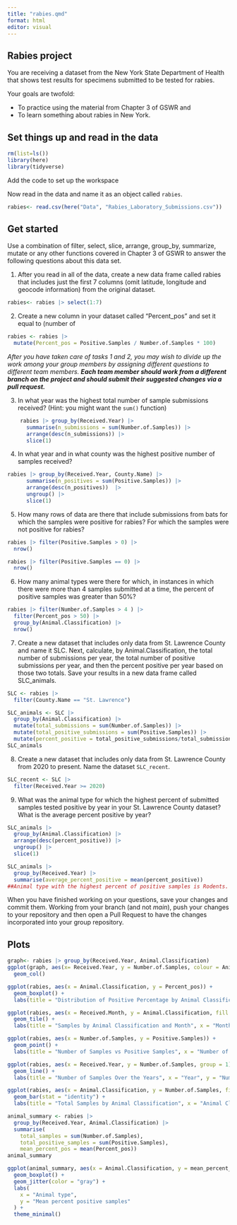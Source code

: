 ```yaml
---
title: "rabies.qmd"
format: html
editor: visual
---
```


## Rabies project

You are receiving a dataset from the New York State Department of Health that shows test results for specimens submitted to be tested for rabies.

Your goals are twofold:

-   To practice using the material from Chapter 3 of GSWR and
-   To learn something about rabies in New York.

## Set things up and read in the data

```r
rm(list=ls())
library(here)
library(tidyverse)
```

Add the code to set up the workspace

Now read in the data and name it as an object called `rabies`.

```r

rabies<- read.csv(here("Data", "Rabies_Laboratory_Submissions.csv"))

```

## Get started

Use a combination of filter, select, slice, arrange, group_by, summarize, mutate or any other functions covered in Chapter 3 of GSWR to answer the following questions about this data set.

1.  After you read in all of the data, create a new data frame called rabies that includes just the first 7 columns (omit latitude, longitude and geocode information) from the original dataset.

```r

rabies<- rabies |> select(1:7)

```

2.  Create a new column in your dataset called "Percent_pos" and set it equal to (number of

```r
rabies <- rabies |> 
  mutate(Percent_pos = Positive.Samples / Number.of.Samples * 100)
```

*After you have taken care of tasks 1 and 2, you may wish to divide up the work among your group members by assigning different questions to different team members. **Each team member should work from a different branch on the project and should submit their suggested changes via a pull request.***

3.  In what year was the highest total number of sample submissions received? (Hint: you might want the `sum()` function)

```r
    rabies |> group_by(Received.Year) |>
      summarise(n_submissions = sum(Number.of.Samples)) |>
      arrange(desc(n_submissions)) |>
      slice(1)

```

4.  In what year and in what county was the highest positive number of samples received?

```r
rabies |> group_by(Received.Year, County.Name) |>
      summarise(n_positives = sum(Positive.Samples)) |>
      arrange(desc(n_positives))  |>
      ungroup() |>
      slice(1)
```

5.  How many rows of data are there that include submissions from bats for which the samples were positive for rabies? For which the samples were not positive for rabies?

```r
rabies |> filter(Positive.Samples > 0) |>
  nrow()

rabies |> filter(Positive.Samples == 0) |>
  nrow()
```

6.  How many animal types were there for which, in instances in which there were more than 4 samples submitted at a time, the percent of positive samples was greater than 50%?

```r
rabies |> filter(Number.of.Samples > 4 ) |>
  filter(Percent_pos > 50) |>
  group_by(Animal.Classification) |>
  nrow()
```

7.  Create a new dataset that includes only data from St. Lawrence County and name it SLC. Next, calculate, by Animal.Classification, the total number of submissions per year, the total number of positive submissions per year, and then the percent positive per year based on those two totals. Save your results in a new data frame called SLC_animals.

```r
SLC <- rabies |> 
  filter(County.Name == "St. Lawrence")

SLC_animals <- SLC |> 
  group_by(Animal.Classification) |> 
  mutate(total_submissions = sum(Number.of.Samples)) |> 
  mutate(total_positive_submissions = sum(Positive.Samples)) |> 
  mutate(percent_positive = total_positive_submissions/total_submissions)
SLC_animals
```

8.  Create a new dataset that includes only data from St. Lawrence County from 2020 to present. Name the dataset `SLC_recent`.

```r
SLC_recent <- SLC |> 
  filter(Received.Year >= 2020) 
```

9.  What was the animal type for which the highest percent of submitted samples tested positive by year in your St. Lawrence County dataset? What is the average percent positive by year?

```r
SLC_animals |> 
  group_by(Animal.Classification) |> 
  arrange(desc(percent_positive)) |> 
  ungroup() |> 
  slice(1)

SLC_animals |> 
  group_by(Received.Year) |> 
  summarise(average_percent_positive = mean(percent_positive))
##Animal type with the highest percent of positive samples is Rodents.
```

When you have finished working on your questions, save your changes and commit them. Working from your branch (and not *main*), push your changes to your repository and then open a Pull Request to have the changes incorporated into your group repository.

## Plots

```r
graph<- rabies |> group_by(Received.Year, Animal.Classification)
ggplot(graph, aes(x= Received.Year, y = Number.of.Samples, colour = Animal.Classification))+
  geom_col()
```

```r
ggplot(rabies, aes(x = Animal.Classification, y = Percent_pos)) +
  geom_boxplot() +
  labs(title = "Distribution of Positive Percentage by Animal Classification", x = "Animal Classification", y = "Positive Percentage")

```

```r
ggplot(rabies, aes(x = Received.Month, y = Animal.Classification, fill = Number.of.Samples)) +
  geom_tile() +
  labs(title = "Samples by Animal Classification and Month", x = "Month", y = "Animal Classification")

```

```r
ggplot(rabies, aes(x = Number.of.Samples, y = Positive.Samples)) +
  geom_point() +
  labs(title = "Number of Samples vs Positive Samples", x = "Number of Samples", y = "Positive Samples")

```

```r
ggplot(rabies, aes(x = Received.Year, y = Number.of.Samples, group = 1)) +
  geom_line() +
  labs(title = "Number of Samples Over the Years", x = "Year", y = "Number of Samples")

```

```r
ggplot(rabies, aes(x = Animal.Classification, y = Number.of.Samples, fill = Animal.Classification)) +
  geom_bar(stat = "identity") +
  labs(title = "Total Samples by Animal Classification", x = "Animal Classification", y = "Number of Samples")

```

```r
animal_summary <- rabies |>
  group_by(Received.Year, Animal.Classification) |>
  summarise(
    total_samples = sum(Number.of.Samples),
    total_positive_samples = sum(Positive.Samples),
    mean_percent_pos = mean(Percent_pos)) 
animal_summary

```

```r

ggplot(animal_summary, aes(x = Animal.Classification, y = mean_percent_pos)) +
  geom_boxplot() +
  geom_jitter(color = "gray") + 
  labs(
    x = "Animal type",
    y = "Mean percent positive samples"
  ) +
  theme_minimal()

```

